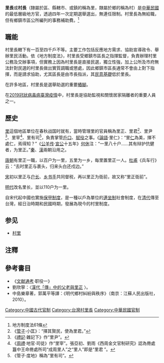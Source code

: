 {{hatnote|'''村長'''重定向于此，中华人民共和国基层俗称为村长的人物，参见：[[村民委员会主任|村民委员会主任]]。}}
'''里長'''或'''村長'''（隸屬於區、縣轄市、或鎮的稱為里，隸屬於鄉的稱為村）是[[中華民國|中華民國]]的最低層級地方官，透過四年一次定期選舉選出，無連任限制。村里長為無給職，但有鄉鎮市區公所編列的事務補助費。<ref>地方制度法61條</ref>

==職能==

村里長轄下有一百至四千戶不等。主要工作包括反應地方需求、協助宣導政令、舉辦里民活動。依《地方制度法》，村里長受鄉鎮市區長之指揮監督，負責辦理村里公務及交辦事項，但實務上因為村里長是直接民選，獨立性強，加上公所及市府無法針對民選的村里長做出實質調職或懲處，因此鄉鎮市區長通常不會由上對下指揮，而是請求協助，尤其區長是由市長指派，其[[民意基礎|民意基礎]]低於里長。

在許多地區，村里長是選舉助選的重要[[樁腳|樁腳]]。

在[[2019冠狀病毒病臺灣疫情|2019冠狀病毒病臺灣疫情]]中，村里長是協助監視和關懷居家隔離者的重要人員之一。

==歷史==
[[里|里]]這個地區單位在春秋战国时就有，當時管理里的官員稱為里正、里君<ref>《[[管子|管子]]·小匡》：“擇其賢民，使為里君。”</ref>、里尹<ref>《[[禮記|禮記]]·雜記下》作“里尹”。</ref>、里宰<ref>《[[周禮|周禮]]·地官·司徒》作“里宰”。張亞初、劉雨《西周金文官制研究》認為黹處簋中王命黹處所司“成周里人”之“里人”即是“里君 ”。</ref>、里有司<ref>《管子·度地》稱為“里有司”。</ref>，負責掌管[[戶口|戶口]]、[[賦役|賦役]]之事。《[[論語|論語]]·里仁》：“里[[仁|仁]]為美，擇不處仁，焉得知？”《[[公羊传|公羊传]]·[[齊宣公|宣公]]十五年》[[何休|何休]]注：“一里八十户……其有辩护伉健者，为里正。”[[秦|秦]]、[[漢|漢]]兩朝沿用之。

[[唐朝|唐朝]]有里正一職，以百户为一里，五里为一乡，每里置里正一人。[[杜甫|杜甫]]《兵车行》云：“去时里正与裹头，归来头白还戍边。”

[[宋|宋]]初以里正与[[户长|户长]]、[[乡书手|乡书手]]共同督税，再以里正为衙前，故又称“里正衙前”。

[[明代|明代]]改名里长，並以110户为一里。

自宋代起中國也實施[[保甲制度|保甲制度]]，是一種以戶為單位的[[連坐制|連坐制]]社會制度，在[[清代|清代]]傳至台灣，經日治時期和民國時期，發展為現今的村里制度。

==参见==

*[[村里|村里]]
==注釋==
{{reflist}}
==參考書目==
*《[[文献通考|文献通考]]·职役一》
*劉欣寧：〈[https://www.academia.edu/30954757/EMCH8-2-02_%E7%A0%94%E7%A9%B6%E6%9C%AD%E8%A8%98_%E5%8A%89%E6%AC%A3%E5%AF%A7_%E6%BC%A2%E4%BB%A3_%E5%82%B3_%E4%B8%AD%E7%9A%84%E7%88%B6%E8%80%81%E8%88%87%E9%87%8C%E6%AD%A3 漢代「傳」中的父老與里正] {{Wayback|url=https://www.academia.edu/30954757/EMCH8-2-02_%E7%A0%94%E7%A9%B6%E6%9C%AD%E8%A8%98_%E5%8A%89%E6%AC%A3%E5%AF%A7_%E6%BC%A2%E4%BB%A3_%E5%82%B3_%E4%B8%AD%E7%9A%84%E7%88%B6%E8%80%81%E8%88%87%E9%87%8C%E6%AD%A3 |date=20190630202841 }}〉。
*中島樂章著，郭萬平等譯：《明代鄉村糾紛與秩序》（南京：江蘇人民出版社，2010）。

{{Portal bar|社會|社會學|政治|}}

[[Category:中國古代官制|Category:中國古代官制]]
[[Category:台灣村里長|Category:台灣村里長]]
[[Category:中華民國官制|Category:中華民國官制]]